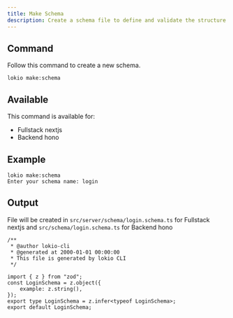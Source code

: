 ```yaml
---
title: Make Schema
description: Create a schema file to define and validate the structure of data used in the application.
---
```


## Command
Follow this command to create a new schema.
```plaintext
lokio make:schema
```

## Available
This command is available for:
- Fullstack nextjs
- Backend hono

## Example
```plaintext
lokio make:schema
Enter your schema name: login
```

## Output
File will be created in `src/server/schema/login.schema.ts` for Fullstack nextjs and `src/schema/login.schema.ts` for Backend hono
```plaintext
/**
 * @author lokio-cli
 * @generated at 2000-01-01 00:00:00
 * This file is generated by lokio CLI
 */

import { z } from "zod";
const LoginSchema = z.object({
	example: z.string(),
});
export type LoginSchema = z.infer<typeof LoginSchema>;
export default LoginSchema;
```
